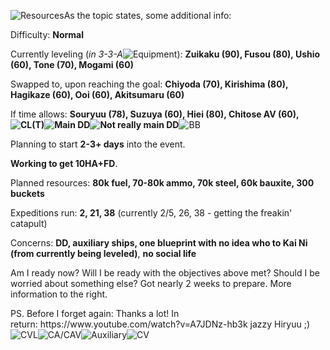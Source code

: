 [[File:Randomhitagiresources.png|thumb|Resources]]As the topic states, some additional info:

Difficulty: '''Normal'''

Currently leveling (''in 3-3-A''[[File:Randomhitagiequipment.png|thumb|Equipment]]): '''Zuikaku (90), Fusou (80), Ushio (60), Tone (70), Mogami (60)'''

Swapped to, upon reaching the goal: '''Chiyoda (70), Kirishima (80), Hagikaze (60), Ooi (60), Akitsumaru (60)'''

If time allows: '''Souryuu (78), Suzuya (60), Hiei (80), Chitose AV (60), [[File:RandomhitagiCL.png|thumb|CL(T)]][[File:RandomhitagiplannedDD.png|thumb|Main DD]][[File:RandomhitaginotsoplannedDD.png|thumb|Not really main DD]]'''[[File:RandomhitagiBB.png|thumb|BB]]

Planning to start '''2-3+ days''' into the event.

'''Working to get 10HA+FD'''.

Planned resources: '''80k fuel, 70-80k ammo, 70k steel, 60k bauxite, 300 buckets'''

Expeditions run: '''2, 21, 38''' (currently 2/5, 26, 38 - getting the freakin' catapult)

Concerns: '''DD, auxiliary ships, one blueprint with no idea who to Kai Ni (from currently being leveled)''', '''no social life'''

Am I ready now? Will I be ready with the objectives above met? Should I be worried about something else? Got nearly 2 weeks to prepare. More information to the right. 



PS. Before I forget again: Thanks a lot! In return: https://www.youtube.com/watch?v=A7JDNz-hb3k jazzy Hiryuu ;)[[File:RandomhitagiCVL.png|thumb|CVL]][[File:RandomhitagiCA.png|thumb|CA/CAV]][[File:Randomhitagiaux.png|thumb|Auxiliary]][[File:RandomhitagiCV.png|thumb|CV]]<ac_metadata title="Guess who&#039;s back! Am I prepared this time?"> </ac_metadata>